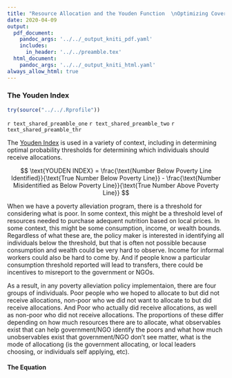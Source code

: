 ```yaml
---
title: "Resource Allocation and the Youden Function  \nOptimizing Coverage and Leakage"
date: 2020-04-09
output:
  pdf_document:
    pandoc_args: '../../_output_kniti_pdf.yaml'
    includes:
      in_header: '../../preamble.tex'
  html_document:
    pandoc_args: '../../_output_kniti_html.yaml'
always_allow_html: true
---
```


<!-- includes:
  in_header: ../../preamble.tex -->

### The Youden Index

```r
try(source("../../.Rprofile"))
```

`r text_shared_preamble_one`
`r text_shared_preamble_two`
`r text_shared_preamble_thr`

The [Youden Index](https://en.wikipedia.org/wiki/Youden%27s_J_statistic) is used in a variety of context, including in determining optimal probability thresholds for determining which individuals should receive allocations.

$$
\text{YOUDEN INDEX}
=
\frac{\text{Number Below Poverty Line Identified}}{\text{True Number Below Poverty Line}}
-
\frac{\text{Number Misidentified as Below Poverty Line}}{\text{True Number Above Poverty Line}}
$$

When we have a poverty alleviation program, there is a threshold for considering what is poor. In some context, this might be a threshold level of resources needed to purchase adequent nutrition based on local prices. In some context, this might be some consumption, income, or wealth bounds. Regardless of what these are, the policy maker is interested in identifying all individuals below the threshold, but that is often not possible because consumption and wealth could be very hard to observe. Income for informal workers could also be hard to come by. And if people know a particular consumption threshold reported will lead to transfers, there could be incentives to misreport to the government or NGOs.

As a result, in any poverty alleviation policy implementaion, there are four groups of individuals. Poor people who we hoped to allocate to but did not receive allocations, non-poor who we did not want to allocate to but did receive allocations. And Poor who actually did receive allocations, as well as non-poor who did not receive allocations. The proportions of these differ depending on how much resources there are to allocate, what observables exist that can help government/NGO identify the poors and what how much unobservables exist that government/NGO don't see matter, what is the mode of allocationg (is the government allocating, or local leaders choosing, or individuals self applying, etc).


#### The Equation
